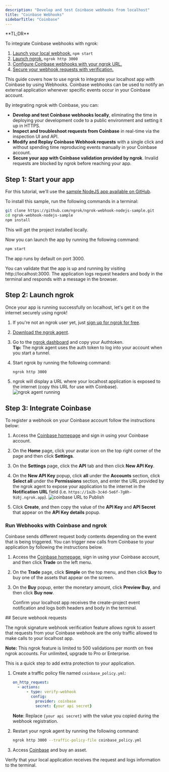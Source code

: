 ```yaml
---
description: "Develop and test Coinbase webhooks from localhost"
title: "Coinbase Webhooks"
sidebarTitle: "Coinbase"
---
```


<Tip>
**TL;DR**



To integrate Coinbase webhooks with ngrok:

1. [Launch your local webhook.](#start-your-app) `npm start`
1. [Launch ngrok.](#start-ngrok) `ngrok http 3000`
1. [Configure Coinbase webhooks with your ngrok URL.](#setup-webhook)
1. [Secure your webhook requests with verification.](#security)
</Tip>

This guide covers how to use ngrok to integrate your localhost app with Coinbase by using Webhooks.
Coinbase webhooks can be used to notify an external application whenever specific events occur in your Coinbase account.

By integrating ngrok with Coinbase, you can:

- **Develop and test Coinbase webhooks locally**, eliminating the time in deploying your development code to a public environment and setting it up in HTTPS.
- **Inspect and troubleshoot requests from Coinbase** in real-time via the inspection UI and API.
- **Modify and Replay Coinbase Webhook requests** with a single click and without spending time reproducing events manually in your Coinbase account.
- **Secure your app with Coinbase validation provided by ngrok**. Invalid requests are blocked by ngrok before reaching your app.

## **Step 1**: Start your app 

For this tutorial, we'll use the [sample NodeJS app available on GitHub](https://github.com/ngrok/ngrok-webhook-nodejs-sample).

To install this sample, run the following commands in a terminal:

```bash
git clone https://github.com/ngrok/ngrok-webhook-nodejs-sample.git
cd ngrok-webhook-nodejs-sample
npm install
```

This will get the project installed locally.

Now you can launch the app by running the following command:

```bash
npm start
```

The app runs by default on port 3000.

You can validate that the app is up and running by visiting http://localhost:3000. The application logs request headers and body in the terminal and responds with a message in the browser.

## **Step 2**: Launch ngrok 

Once your app is running successfully on localhost, let's get it on the internet securely using ngrok!

1. If you're not an ngrok user yet, just [sign up for ngrok for free](https://ngrok.com/signup).

1. [Download the ngrok agent](https://download.ngrok.com).

1. Go to the [ngrok dashboard](https://dashboard.ngrok.com) and copy your Authtoken. <br />
   **Tip:** The ngrok agent uses the auth token to log into your account when you start a tunnel.
1. Start ngrok by running the following command:

   ```bash
   ngrok http 3000
   ```

1. ngrok will display a URL where your localhost application is exposed to the internet (copy this URL for use with Coinbase).
   ![ngrok agent running](../img/twilio/img/launch_ngrok_tunnel.png)

## **Step 3**: Integrate Coinbase 

To register a webhook on your Coinbase account follow the instructions below:

1. Access the [Coinbase homepage](https://www.coinbase.com/) and sign in using your Coinbase account.

1. On the **Home** page, click your avatar icon on the top right corner of the page and then click **Settings**.

1. On the **Settings** page, click the **API** tab and then click **New API Key**.

1. On the **New API Key** popup, click **all** under the **Accounts** section, click **Select all** under the **Permissions** section, and enter the URL provided by the ngrok agent to expose your application to the internet in the **Notification URL** field (i.e. `https://1a2b-3c4d-5e6f-7g8h-9i0j.ngrok.app`).
   ![coinbase URL to Publish](../img/coinbase/img/ngrok_url_configuration_coinbase.png)

1. Cilck **Create**, and then copy the value of the **API Key** and **API Secret** that appear on the **API Key details** popup.

### Run Webhooks with Coinbase and ngrok

Coinbase sends different request body contents depending on the event that is being triggered.
You can trigger new calls from Coinbase to your application by following the instructions below.

1. Access the [Coinbase homepage](https://www.coinbase.com/), sign in using your Coinbase account, and then click **Trade** on the left menu.

1. On the **Trade** page, click **Simple** on the top menu, and then click **Buy** to buy one of the assets that appear on the screen.

1. On the **Buy** popup, enter the monetary amount, click **Preview Buy**, and then click **Buy now**.

   Confirm your localhost app receives the create-project event notification and logs both headers and body in the terminal.

<InspectingRequests />

<ReplayingRequests />
## Secure webhook requests 

The ngrok signature webhook verification feature allows ngrok to assert that requests from your Coinbase webhook are the only traffic allowed to make calls to your localhost app.

**Note:** This ngrok feature is limited to 500 validations per month on free ngrok accounts. For unlimited, upgrade to Pro or Enterprise.

This is a quick step to add extra protection to your application.

1. Create a traffic policy file named `coinbase_policy.yml`:

   ```yaml
   on_http_request:
     - actions:
         - type: verify-webhook
           config:
             provider: coinbase
             secret: {your api secret}
   ```

   **Note**: Replace `{your api secret}` with the value you copied during the webhook registration.

1. Restart your ngrok agent by running the following command:

   ```bash
   ngrok http 3000 --traffic-policy-file coinbase_policy.yml
   ```

1. Access [Coinbase](https://www.coinbase.com/) and buy an asset.

Verify that your local application receives the request and logs information to the terminal.

